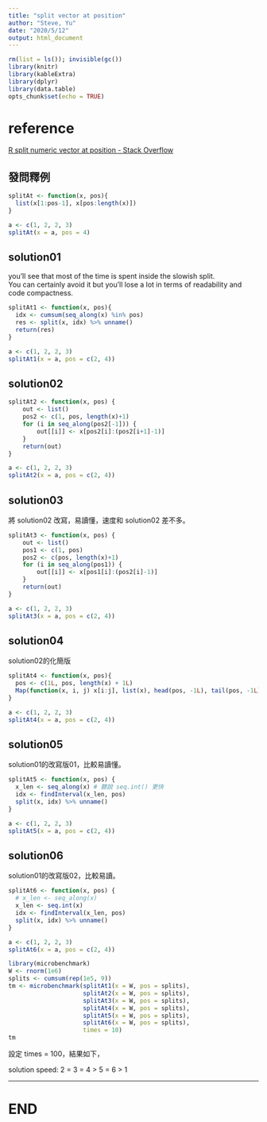 ```yaml
---
title: "split vector at position"
author: "Steve, Yu"
date: "2020/5/12"
output: html_document
---
```


```r
rm(list = ls()); invisible(gc())
library(knitr)
library(kableExtra)
library(dplyr)
library(data.table)
opts_chunk$set(echo = TRUE)
```

# reference 

[R split numeric vector at position - Stack Overflow](https://stackoverflow.com/questions/16357962/r-split-numeric-vector-at-position)

## 發問釋例

```r
splitAt <- function(x, pos){
  list(x[1:pos-1], x[pos:length(x)])
}

a <- c(1, 2, 2, 3)
splitAt(x = a, pos = 4)
```

## solution01

you'll see that most of the time is spent inside the slowish split.  
You can certainly avoid it but you'll lose a lot in terms of readability and code compactness.

```r
splitAt1 <- function(x, pos){
  idx <- cumsum(seq_along(x) %in% pos)
  res <- split(x, idx) %>% unname()
  return(res)
}

a <- c(1, 2, 2, 3)
splitAt1(x = a, pos = c(2, 4))
```

## solution02

```r
splitAt2 <- function(x, pos) {
    out <- list()
    pos2 <- c(1, pos, length(x)+1)
    for (i in seq_along(pos2[-1])) {
        out[[i]] <- x[pos2[i]:(pos2[i+1]-1)]
    }
    return(out)
}

a <- c(1, 2, 2, 3)
splitAt2(x = a, pos = c(2, 4))
```

## solution03

將 solution02 改寫，易讀懂，速度和 solution02 差不多。

```r
splitAt3 <- function(x, pos) {
    out <- list()
    pos1 <- c(1, pos)
    pos2 <- c(pos, length(x)+1)
    for (i in seq_along(pos1)) {
        out[[i]] <- x[pos1[i]:(pos2[i]-1)]
    }
    return(out)
}

a <- c(1, 2, 2, 3)
splitAt3(x = a, pos = c(2, 4))
```

## solution04

solution02的化簡版

```r
splitAt4 <- function(x, pos){
  pos <- c(1L, pos, length(x) + 1L)
  Map(function(x, i, j) x[i:j], list(x), head(pos, -1L), tail(pos, -1L) - 1L)
}

a <- c(1, 2, 2, 3)
splitAt4(x = a, pos = c(2, 4))
```

## solution05

solution01的改寫版01，比較易讀懂。

```r
splitAt5 <- function(x, pos) {
  x_len <- seq_along(x) # 聽說 seq.int() 更快
  idx <- findInterval(x_len, pos)
  split(x, idx) %>% unname()
}

a <- c(1, 2, 2, 3)
splitAt5(x = a, pos = c(2, 4))
```

## solution06

solution01的改寫版02，比較易讀。

```r
splitAt6 <- function(x, pos) {
  # x_len <- seq_along(x)
  x_len <- seq.int(x)
  idx <- findInterval(x_len, pos)
  split(x, idx) %>% unname()
}

a <- c(1, 2, 2, 3)
splitAt6(x = a, pos = c(2, 4))
```


```r
library(microbenchmark)
W <- rnorm(1e6)
splits <- cumsum(rep(1e5, 9))
tm <- microbenchmark(splitAt1(x = W, pos = splits),
                     splitAt2(x = W, pos = splits),
                     splitAt3(x = W, pos = splits),
                     splitAt4(x = W, pos = splits),
                     splitAt5(x = W, pos = splits),
                     splitAt6(x = W, pos = splits),
                     times = 10)
tm
```

設定 times = 100，結果如下，  

solution speed: 2 = 3 = 4 > 5 = 6 > 1

---

# END

